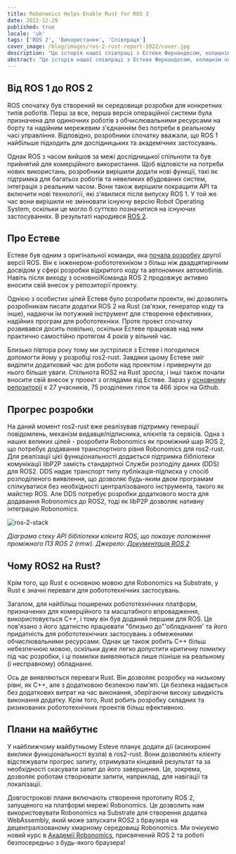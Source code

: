 ```yaml
---
title: Robonomics Helps Enable Rust for ROS 2
date: 2022-12-29
published: true
locale: 'uk'
tags: ['ROS 2', 'Використання', 'Співпраця']
cover_image: /blog/images/ros-2-rust-report-2022/cover.jpg
description: "Це історія нашої співпраці з Естеве Фернандесом, колишнім членом оригінальної команди, яка створила Robot Operating System 2. Він розробляв зв'язки Rust для ROS 2 протягом кількох років. Ми хочемо поділитися історією цього проєкту, пояснити, як ми допомогли Естеве, і чому наявність Rust корисна для робототехнічних застосувань."
abstract: "Це історія нашої співпраці з Естеве Фернандесом, колишнім членом оригінальної команди, яка створила Robot Operating System 2. Він розробляв зв'язки Rust для ROS 2 протягом кількох років. Ми хочемо поділитися історією цього проєкту, пояснити, як ми допомогли Естеве, і чому наявність Rust корисна для робототехнічних застосувань."
---
```


## Від ROS 1 до ROS 2

ROS спочатку був створений як середовище розробки для конкретних типів роботів. Перш за все, перша версія операційної системи була призначена для одиночних роботів з обчислювальними ресурсами на борту та надійним мережевим з'єднанням без потреби в реальному часі управління. Відповідно, розробники спочатку вважали, що ROS 1 найбільше підходить для дослідницьких та академічних застосувань.

Однак ROS з часом вийшов за межі дослідницької спільноти та був прийнятий для комерційного використання. Щоб відповісти на потреби нових використань, розробники вирішили додати нові функції, такі як підтримка для багатьох роботів та невеликих вбудованих систем, інтеграція з реальним часом. Вони також вирішили покращити API та включити нові технології, які з'явилися після випуску ROS 1. У той же час вони вирішили не змінювати існуючу версію Robot Operating System, оскільки це могло б суттєво позначитися на існуючих застосуваннях. В результаті народився [ROS 2](https://design.ros2.org/).

## Про Естеве

Естеве був одним з оригінальної команди, яка [почала розробку](https://www.ros.org/news/2016/04/dirk-thomas-esteve-fernandez-and-william-woodall-osrf-state-of-ros-2.html) другої версії ROS. Він є інженером-робототехніком з більш ніж двадцятирічним досвідом у сфері розробки відкритого коду та автономних автомобілів. Навіть після виходу з основноїКоманда ROS 2 продовжує активно вносити свій внесок у репозиторії проекту.

Однією з особистих цілей Естеве було розробити проекти, які дозволять розробникам писати додатки ROS 2 на Rust (зв'язки, генератор коду та інше), надаючи їм потужний інструмент для створення ефективних, надійних програм для робототехніки. Проте проект спочатку розвивався досить повільно, оскільки Естеве працював над ним практично самостійно протягом 4 років у вільний час.

Близько півтора року тому ми зустрілися з Естеве і погодилися допомогти йому у розробці ros2-rust. Завдяки цьому Естеве зміг виділити додатковий час для роботи над проектом і привернути до нього більше уваги. Спільнота ROS2 на Rust зросла, і інші також почали вносити свій внесок у проект з оглядами від Естеве. Зараз у [основному репозиторії](https://github.com/ros2-rust/ros2_rust) є 27 учасників, 75 розділених гілок та 466 зірок на Github.

## Прогрес розробки

На даний момент ros2-rust вже реалізував підтримку генерації повідомлень, механізм видавця/підписника, клієнтів та сервісів. Одна з наших великих цілей - розробити Robonomics як проміжний шар ROS 2, що потребує додавання транспортного рівня Robonomics для ros2-rust. Для реалізації цієї функціональності додається підтримка бібліотеки комунікації libP2P замість стандартної Служби розподілу даних (DDS) для ROS2. DDS надає транспорт типу публікація-підписка у спосіб розподіленого виявлення, що дозволяє будь-яким двом програмам спілкуватися без необхідності централізованого інструмента, такого як майстер ROS. Але DDS потребує розробки додаткового моста для додавання Robonomics до ROS2, тоді як libP2P дозволяє нативну інтеграцію Robonomics.

![ros-2-stack](/blog/images/ros-2-rust-report-2022/ros-client-library-api-stack.png)

*Діаграма стеку API бібліотеки клієнта ROS, що показує положення проміжного ПЗ ROS 2 (rmw). Джерело: [Документація ROS 2](https://docs.ros.org/en/foxy/Concepts/About-Internal-Interfaces.html)*

## Чому ROS2 на Rust?

Крім того, що Rust є основною мовою для Robonomics на Substrate, у Rust є значні переваги для робототехнічних застосувань.

Загалом, для найбільш поширених робототехнічних платформ, призначених для комерційного та масштабного впровадження, використовується C++, і тому він був доданий першим для ROS. Це пов'язано з його здатністю працювати "близько до"'обладнання' та його придатність для робототехнічних застосувань з обмеженими обчислювальними ресурсами. Однак це також робить C++ більш небезпечною мовою, оскільки дуже легко допустити критичну помилку під час розробки, і ці помилки виявляються лише пізніше на реальному (і несправному) обладнанні.

Ось де виявляються переваги Rust. Він дозволяє розробку на низькому рівні, як C++, але з додатковою безпекою пам'яті. Ця безпека надається без додаткових витрат на час виконання, зберігаючи високу швидкість виконання додатку. Крім того, Rust робить розробку складних та ризикованих робототехнічних проектів більш ефективною.

## Плани на майбутнє

У найближчому майбутньому Esteve планує додати дії (асинхронні виклики функціональності вузла) в ros2-rust. Вони дозволяють клієнту відстежувати прогрес запиту, отримувати кінцевий результат та за необхідності скасувати запит до його завершення. Це, зокрема, дозволяє роботам створювати запити, наприклад, для навігації та локалізації.

Довгострокові плани включають створення прототипу ROS 2, запущеного на платформі мережі Robonomics. Це дозволить нам використовувати Robonomics на Substrate для створення додатка WebAssembly, який може запускати ROS2 з браузера на децентралізованому хмарному середовищі Robonomics. Ми очікуємо новий курс в [Академії Robonomics](https://robonomics.academy), присвячений ROS 2 та роботі безпосередньо з будь-якого браузера!